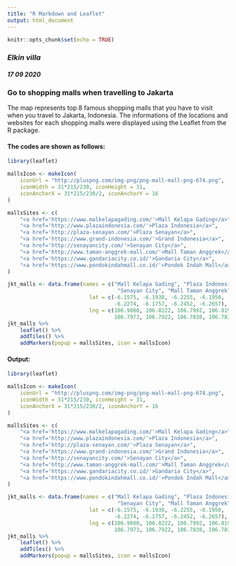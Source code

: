 ```yaml
---
title: "R Markdown and Leaflet"
output: html_document
---
```


```r
knitr::opts_chunk$set(echo = TRUE)
```

### *Elkin villa*
#### *17 09 2020*

### **Go to shopping malls when travelling to Jakarta**

The map represents top 8 famous shopping malls that you have to visit when you travel to Jakarta, Indonesia. The informations of the locations and websites for each shopping malls were displayed using the Leaflet from the R package.

#### **The codes are shown as follows:**
```r
library(leaflet)

mallsIcon <- makeIcon(
    iconUrl = "http://pluspng.com/img-png/png-mall-mall-png-674.png",
    iconWidth = 31*215/230, iconHeight = 31,
    iconAnchorX = 31*215/230/2, iconAnchorY = 16
)

mallsSites <- c(
    "<a href='https://www.malkelapagading.com/'>Mall Kelapa Gading</a>",
    "<a href='http://www.plazaindonesia.com/'>Plaza Indonesia</a>",
    "<a href='http://plaza-senayan.com/'>Plaza Senayan</a>",
    "<a href='https://www.grand-indonesia.com/'>Grand Indonesia</a>",
    "<a href='http://senayancity.com/'>Senayan City</a>",
    "<a href='http://www.taman-anggrek-mall.com/'>Mall Taman Anggrek</a>",
    "<a href='https://www.gandariacity.co.id/'>Gandaria City</a>",
    "<a href='https://www.pondokindahmall.co.id/'>Pondok Indah Mall</a>"
)

jkt_malls <- data.frame(names = c("Mall Kelapa Gading", "Plaza Indonesia", "Plaza Senayan", "Grand Indonesia", 
                                   "Senayan City", "Mall Taman Anggrek", "Gandaria City", "Pondok Indah Mall"),
                          lat = c(-6.1575, -6.1938, -6.2255, -6.1950,
                                  -6.2274, -6.1757, -6.2452, -6.2657),
                          lng = c(106.9080, 106.8222, 106.7992, 106.8198,
                                  106.7973, 106.7922, 106.7838, 106.7831))
jkt_malls %>%
    leaflet() %>%
    addTiles() %>%
    addMarkers(popup = mallsSites, icon = mallsIcon)
```

#### **Output:**
```r
library(leaflet)

mallsIcon <- makeIcon(
    iconUrl = "http://pluspng.com/img-png/png-mall-mall-png-674.png",
    iconWidth = 31*215/230, iconHeight = 31,
    iconAnchorX = 31*215/230/2, iconAnchorY = 16
)

mallsSites <- c(
    "<a href='https://www.malkelapagading.com/'>Mall Kelapa Gading</a>",
    "<a href='http://www.plazaindonesia.com/'>Plaza Indonesia</a>",
    "<a href='http://plaza-senayan.com/'>Plaza Senayan</a>",
    "<a href='https://www.grand-indonesia.com/'>Grand Indonesia</a>",
    "<a href='http://senayancity.com/'>Senayan City</a>",
    "<a href='http://www.taman-anggrek-mall.com/'>Mall Taman Anggrek</a>",
    "<a href='https://www.gandariacity.co.id/'>Gandaria City</a>",
    "<a href='https://www.pondokindahmall.co.id/'>Pondok Indah Mall</a>"
)

jkt_malls <- data.frame(names = c("Mall Kelapa Gading", "Plaza Indonesia", "Plaza Senayan", "Grand Indonesia", 
                                   "Senayan City", "Mall Taman Anggrek", "Gandaria City", "Pondok Indah Mall"),
                          lat = c(-6.1575, -6.1938, -6.2255, -6.1950,
                                  -6.2274, -6.1757, -6.2452, -6.2657),
                          lng = c(106.9080, 106.8222, 106.7992, 106.8198,
                                  106.7973, 106.7922, 106.7838, 106.7831))
jkt_malls %>%
    leaflet() %>%
    addTiles() %>%
    addMarkers(popup = mallsSites, icon = mallsIcon)
```

